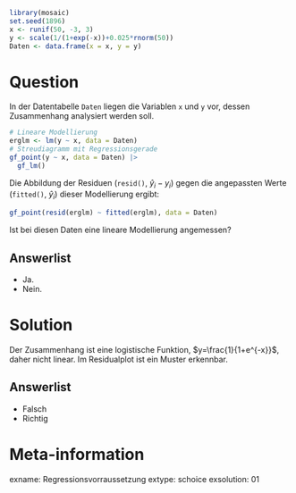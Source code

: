 ```r
library(mosaic)
set.seed(1896)
x <- runif(50, -3, 3)
y <- scale(1/(1+exp(-x))+0.025*rnorm(50))
Daten <- data.frame(x = x, y = y)
```

Question
========

In der Datentabelle `Daten` liegen die Variablen `x` und `y` vor, dessen Zusammenhang analysiert werden soll.

```r
# Lineare Modellierung
erglm <- lm(y ~ x, data = Daten)
# Streudiagramm mit Regressionsgerade
gf_point(y ~ x, data = Daten) |> 
  gf_lm()
```

Die Abbildung der Residuen (`resid()`, $\hat{y}_i-y_i$) gegen die angepassten Werte (`fitted()`, $\hat{y}_i$) dieser Modellierung ergibt:

```r
gf_point(resid(erglm) ~ fitted(erglm), data = Daten)
```

Ist bei diesen Daten eine lineare Modellierung angemessen? 

Answerlist
----------
* Ja.
* Nein.


Solution
========

Der Zusammenhang ist eine logistische Funktion, $y=\frac{1}{1+e^{-x}}$, daher nicht linear. 
Im Residualplot ist ein Muster erkennbar. 

Answerlist
----------

* Falsch
* Richtig


Meta-information
================
exname: Regressionsvorraussetzung
extype: schoice
exsolution: 01